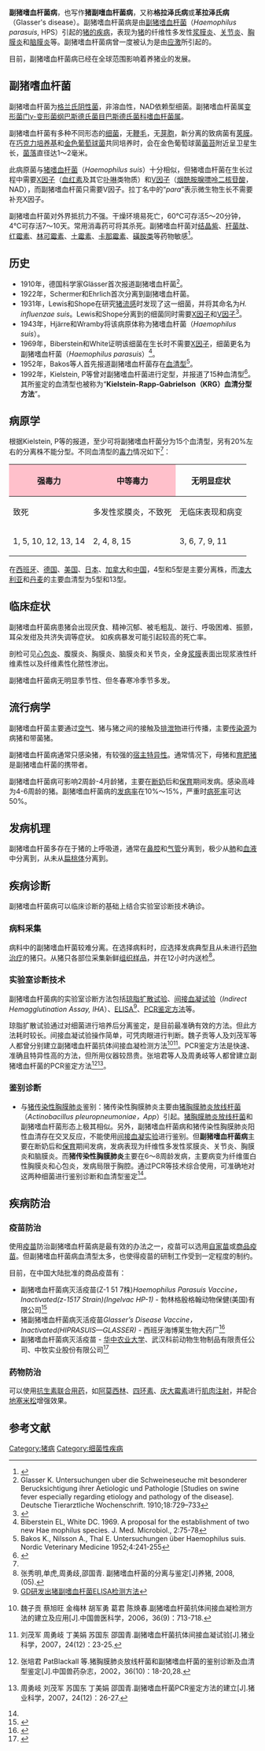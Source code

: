 '''副猪嗜血杆菌病'''，也写作'''猪副嗜血杆菌病'''，又称'''格拉泽氏病'''或'''革拉泽氏病'''（Glasser's disease）。副猪嗜血杆菌病是由[[副猪嗜血杆菌|副猪嗜血杆菌]]（''Haemophilus parasuis'', HPS）引起的[[猪病列表|猪的疾病]]，表现为[[猪|猪]]的纤维性多发性[[浆膜炎|浆膜炎]]、[[关节炎|关节炎]]、[[胸膜炎|胸膜炎]]和[[脑膜炎|脑膜炎]]等。副猪嗜血杆菌病曾一度被认为是由[[应激|应激]]所引起的。

目前，副猪嗜血杆菌病已经在全球范围影响着养猪业的发展。

== 副猪嗜血杆菌 ==
{{main|副猪嗜血杆菌}}
副猪嗜血杆菌为[[格兰氏阴性菌|格兰氏阴性菌]]，非溶血性，NAD依赖型细菌。副猪嗜血杆菌属[[变形菌门|变形菌门]][[γ-变形菌纲|γ-变形菌纲]][[巴斯德氏菌目|巴斯德氏菌目]][[巴斯德氏菌科|巴斯德氏菌科]][[嗜血杆菌属|嗜血杆菌属]]。

副猪嗜血杆菌有多种不同形态的[[细菌|细菌]]，无[[鞭毛|鞭毛]]，无[[芽胞|芽胞]]，新分离的致病菌有[[荚膜|荚膜]]。在[[巧克力培养基|巧克力培养基]]和[[金色葡萄球菌|金色葡萄球菌]]共同培养时，会在金色葡萄球菌[[菌苔|菌苔]]附近呈卫星生长，[[菌落|菌落]]直径达1～2毫米。

此病原菌与[[猪嗜血杆菌|猪嗜血杆菌]]（''Haemophilus suis''）十分相似，但猪嗜血杆菌在生长过程中需要[[X因子|X因子]]（[[血红素|血红素]]及其它[[卟啉|卟啉]]类物质）和[[V因子|V因子]]（[[烟酰胺腺嘌呤二核苷酸|烟酰胺腺嘌呤二核苷酸]]，NAD），而副猪嗜血杆菌只需要V因子。拉丁名中的“''para''”表示微生物生长不需要补充X因子。

副猪嗜血杆菌对外界抵抗力不强。干燥环境易死亡，60℃可存活5～20分钟，4℃可存活7～10天。常用消毒药可将其杀死。副猪嗜血杆菌对[[结晶紫|结晶紫]]、[[杆菌肽|杆菌肽]]、[[红霉素|红霉素]]、[[林可霉素|林可霉素]]、[[土霉素|土霉素]]、[[卡那霉素|卡那霉素]]、[[磺胺类|磺胺类]]等药物敏感<ref>{{cite book | last = 宣长和 | first = | authorlink = | coauthors = | title = 猪病学 | publisher = 中国农业出版社 | date = 2003-4 | location = 北京 | pages = 172-175 | url = | doi = | id = | isbn = 7-80167-514-2 }}</ref>。

== 历史 ==
*1910年，德国科学家Glässer首次报道副猪嗜血杆菌<ref>Glasser K. Untersuchungen uber die Schweineseuche mit besonderer Berucksichtigung ihrer Aetiologic und Pathologie [Studies on swine fever especially regarding etiology and pathology of the disease]. Deutsche Tierarztliche Wochenschrift. 1910;18:729–733</ref>。
*1922年，Schermer和Ehrlich首次分离到副猪嗜血杆菌。
*1931年，Lewis和Shope在研究[[猪流感|猪流感]]时发现了这一细菌，并将其命名为''H. influenzae suis''。Lewis和Shope分离到的细菌同时需要[[X因子|X因子]]和[[V因子|V因子]]<ref>{{cite journal |title=SWINE INFLUENZA : II. A HEMOPHILIC BACILLUS FROM THE RESPIRATORY TRACT OF INFECTED SWINE |journal=The Journal of Experimental Medicine |date=1931-05-05 |author=Paul A. Lewis M.D. |coauthors=Richard E. Shope M.D. |volume=54 |issue= |pages=361-371 |id= |url=http://www.jem.org/cgi/content/abstract/54/3/361 |format= |accessdate=2008-01-14 |archive-date=2008-10-06 |archive-url=https://web.archive.org/web/20081006175353/http://www.jem.org/cgi/content/abstract/54/3/361 |dead-url=no }}</ref>。
*1943年，Hjärre和Wramby将该病原体称为猪嗜血杆菌（''Haemophilus suis''）。
*1969年，Biberstein和White证明该细菌在生长时不需要[[X因子|X因子]]，细菌更名为副猪嗜血杆菌（''Haemophilus parasuis''）<ref>Biberstein EL, White DC. 1969. A proposal for the establishment of two new Hae mophilus species. J. Med. Microbiol., 2:75-78</ref>。
*1952年，Bakos等人首先报道副猪嗜血杆菌存在[[血清型|血清型]]<ref>Bakos K., Nilsson A., Thal E. Untersuchungen über Haemophilus suis. Nordic Veterinary Medicine 1952;4:241-255</ref>。
*1992年，Kielstein, P等曾对副猪嗜血杆菌进行定型，并报道了15种血清型<ref name="Kielstein">{{cite journal|title=Designation of 15 serovars of Haemophilus parasuis on the basis of immunodiffusion using heat-stable antigen extracts.|journal=J Clin Microbiol|date=1992-4|author=Kielstein P |coauthors=Rapp-Gabrielson VJ|volume=30|issue=4|pages=862-5|id=PMID 1572971 |url=|format=|accessdate=2008-01-14 |language=en}}</ref>。其所鉴定的血清型也被称为“'''Kielstein-Rapp-Gabrielson（KRG）血清分型方法'''”。

== 病原学 ==
根据Kielstein, P等的报道，至少可将副猪嗜血杆菌分为15个血清型，另有20%左右的分离株不能分型。不同血清型的[[毒力|毒力]]情况如下<ref name="Kielstein"/>：
{| class="wikitable"  style="text-align:center"
! style="background:pink;" | 强毒力 !! style="background:pink;" | 中等毒力 !! 无明显症状
|-
|致死
|多发性浆膜炎，不致死
|无临床表现和病变
|-
|1, 5, 10, 12, 13, 14
|2, 4, 8, 15
|3, 6, 7, 9, 11
|}

在[[西班牙|西班牙]]、[[德国|德国]]、[[美国|美国]]、[[日本|日本]]、[[加拿大|加拿大]]和[[中国|中国]]，4型和5型是主要分离株，而[[澳大利亚|澳大利亚]]和[[丹麦|丹麦]]的主要血清型为5型和13型。

== 临床症状 ==
副猪嗜血杆菌病患猪会出现厌食、精神沉郁、被毛粗乱、跛行、呼吸困难、振颤，耳朵发绀及共济失调等症状。 如疾病暴发可能引起较高的死亡率。

剖检可见[[心包炎|心包炎]]、腹膜炎、胸膜炎、脑膜炎和关节炎，全身[[浆膜|浆膜]]表面出现浆液性纤维素性以及纤维素性化脓性渗出。

副猪嗜血杆菌病无明显季节性、但冬春寒冷季节多发。

== 流行病学 ==
副猪嗜血杆菌主要通过[[空气|空气]]、猪与猪之间的接触及[[排泄物|排泄物]]进行传播，主要[[传染源|传染源]]为病猪和带菌猪。

副猪嗜血杆菌病通常只感染猪，有较强的[[宿主特异性|宿主特异性]]。通常情况下，母猪和[[育肥猪|育肥猪]]是副猪嗜血杆菌的携带者。

副猪嗜血杆菌病可影响2周龄-4月龄猪，主要在[[断奶|断奶]]后和[[保育|保育]]期间发病。感染高峰为4-6周龄的猪。副猪嗜血杆菌病的[[发病率|发病率]]在10%～15%，严重时[[病死率|病死率]]可达50%。

== 发病机理 ==
副猪嗜血杆菌多存在于猪的上呼吸道，通常在[[鼻腔|鼻腔]]和[[气管|气管]]分离到，极少从[[肺|肺]]和[[血液|血液]]中分离到，从未从[[扁桃体|扁桃体]]分离到。

== 疾病诊断 ==
副猪嗜血杆菌病可以临床诊断的基础上结合实验室诊断技术确诊。
=== 病料采集 ===
病料中的副猪嗜血杆菌较难分离。在选择病料时，应选择发病典型且从未进行[[药物治疗|药物治疗]]的猪只。从猪只各部位采集新鲜[[组织样品|组织样品]]，并在12小时内送检<ref>张秀明,单虎,周勇歧,邵国青. 副猪嗜血杆菌的分离与鉴定[J]养猪,  2008,(05).</ref>。

=== 实验室诊断技术 ===
副猪嗜血杆菌病的实验室诊断方法包括[[琼脂扩散试验|琼脂扩散试验]]、[[间接血凝试验|间接血凝试验]]（''Indirect Hemagglutination Assay, IHA''）、[[ELISA|ELISA]]<ref>[http://www.thepigsite.cn/swinenews/27532/GD研发出猪副嗜血杆菌ELISA检测方法 GD研发出猪副嗜血杆菌ELISA检测方法]{{Dead link|date=2020年1月 |bot=InternetArchiveBot |fix-attempted=yes }}</ref>、[[PCR|PCR鉴定方法]]等。

琼脂扩散试验通过对细菌进行培养后分离鉴定，是目前最准确有效的方法。但此方法耗时较长。间接血凝试验操作简单，可凭肉眼进行判断。魏子贡等人及刘茂军等人都曾分别建立副猪嗜血杆菌抗体间接血凝检测方法<ref>{{zh-cn}}魏子贡 蔡旭旺 金梅林 胡军勇 葛君 陈焕春.副猪嗜血杆菌抗体间接血凝检测方法的建立及应用[J].中国兽医科学，2006，36(9)：713-718.</ref><ref>{{zh-cn}}刘茂军 周勇岐 丁美娟 苏国东 邵国青.副猪嗜血杆菌抗体间接血凝试验[J].猪业科学，2007，24(12)：23-25.</ref>。PCR鉴定方法是快速、准确且特异性高的方法，但所用仪器较昂贵。张培君等人及周勇岐等人都曾建立副猪嗜血杆菌的PCR鉴定方法<ref name="张培君">{{zh-cn}}张培君 PatBlackall 等.猪胸膜肺炎放线杆菌和副猪嗜血杆菌的鉴别诊断及血清型鉴定[J].中国兽药杂志，2002，36(10)：18-20,28.</ref><ref>{{zh-cn}}周勇岐 刘茂军 苏国东 丁美娟 邵国青.副猪嗜血杆菌PCR鉴定方法的建立[J].猪业科学，2007，24(12)：26-27.</ref>。

=== 鉴别诊断 ===
*与[[猪传染性胸膜肺炎|猪传染性胸膜肺炎]]鉴别：猪传染性胸膜肺炎主要由[[猪胸膜肺炎放线杆菌|猪胸膜肺炎放线杆菌]]（''Actinobacillus pleuropneumoniae，App''）引起。[[猪胸膜肺炎放线杆菌|猪胸膜肺炎放线杆菌]]和副猪嗜血杆菌形态上极其相似。另外，副猪嗜血杆菌病和猪传染性胸膜肺炎阳性血清存在交叉反应，不能使用[[间接血凝实验|间接血凝实验]]进行鉴别。但'''副猪嗜血杆菌病'''主要在断奶后和[[保育|保育]]期间发病，发病表现为纤维性多发性浆膜炎、关节炎、胸膜炎和脑膜炎。而'''猪传染性胸膜肺炎'''主要在6～8周龄发病，主要病变为纤维蛋白性胸膜炎和心包炎，发病局限于胸腔。通过PCR等技术综合使用，可准确地对这两种细菌进行鉴别诊断和血清型鉴定<ref name="张培君"/>。

== 疾病防治 ==
=== 疫苗防治 ===
使用[[疫苗|疫苗]]防治副猪嗜血杆菌病是最有效的办法之一，疫苗可以选用[[自家苗|自家苗]]或[[商品疫苗|商品疫苗]]。但副猪嗜血杆菌病血清型太多，也使得疫苗的研制工作受到一定程度的制约。

目前，在中国大陆批准的商品疫苗有：
*副猪嗜血杆菌病灭活疫苗(Z-1 51 7株)''Haemophilus Parasuis Vaccine，Inactivated(z-1517  Strain)(Ingelvac HP-1)'' - 勃林格殷格翰动物保健(美国)有限公司<ref>{{cite web |url=http://www.agri.gov.cn/blgg/t20061207_735195.htm |title=中华人民共和国农业部公告 第691号 |accessdate=2008-01-14 |date=2006-07-24 |publisher=农业部 |language=zh-hans |deadurl=yes |archiveurl=https://web.archive.org/web/20071018155050/http://agri.gov.cn/blgg/t20061207_735195.htm |archivedate=2007-10-18 }}</ref>
*猪副猪嗜血杆菌病灭活疫苗''Glasser’s Disease Vaccine，Inactivated(HIPRASUIS—GLASSER)'' - 西班牙海博莱生物大药厂<ref>{{cite journal|title=中华人民共和国农业部公告第832号|journal=兽医公报|date=2007-04-20|first=|last=|coauthors=|volume=9|issue=4|pages=40|id=|url=http://www.agri.gov.cn/ztzl/sygb/P020070710363794284540.pdf|format=PDF|accessdate=2008-01-14|language=zh-hans}}{{dead link|date=2017年11月 |bot=InternetArchiveBot |fix-attempted=yes }}</ref>
*副猪嗜血杆菌病灭活疫苗 - [[华中农业大学|华中农业大学]]、武汉科前动物生物制品有限责任公司、中牧实业股份有限公司<ref>{{cite web |url=http://www.agri.gov.cn/blgg/t20070612_832570.htm |title=中华人民共和国农业部公告 第865号 |accessdate=2008-01-14 |date=2007-06-01 |publisher=农业部 |language=zh-hans |deadurl=yes |archiveurl=https://web.archive.org/web/20071019002602/http://agri.gov.cn/blgg/t20070612_832570.htm |archivedate=2007-10-19 }}</ref>

=== 药物防治 ===
可以使用[[抗生素|抗生素]][[联合用药|联合用药]]，如[[阿莫西林|阿莫西林]]、[[四环素|四环素]]、[[庆大霉素|庆大霉素]]进行[[肌肉注射|肌肉注射]]，并配合[[地塞米松|地塞米松]]增强效果。

==参考文献==
{{reflist|2}}

{{猪病}}

[[Category:猪病|Category:猪病]]
[[Category:细菌性疾病|Category:细菌性疾病]]